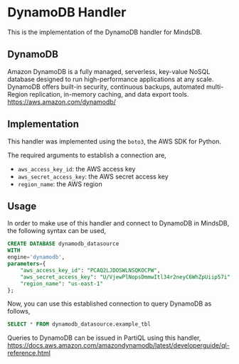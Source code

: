 # DynamoDB Handler

This is the implementation of the DynamoDB handler for MindsDB.

## DynamoDB
Amazon DynamoDB is a fully managed, serverless, key-value NoSQL database designed to run high-performance applications at any scale. DynamoDB offers built-in security, continuous backups, automated multi-Region replication, in-memory caching, and data export tools.
<br>
https://aws.amazon.com/dynamodb/

## Implementation
This handler was implemented using the `boto3`, the AWS SDK for Python.

The required arguments to establish a connection are,
* `aws_access_key_id`: the AWS access key
* `aws_secret_access_key`: the AWS secret access key
* `region_name`: the AWS region

## Usage
In order to make use of this handler and connect to DynamoDB in MindsDB, the following syntax can be used,
~~~~sql
CREATE DATABASE dynamodb_datasource
WITH
engine='dynamodb',
parameters={
    "aws_access_key_id": "PCAQ2LJDOSWLNSQKOCPW",
    "aws_secret_access_key": "U/VjewPlNopsDmmwItl34r2neyC6WhZpUiip57i",
    "region_name": "us-east-1"
};
~~~~

Now, you can use this established connection to query DynamoDB as follows,
~~~~sql
SELECT * FROM dynamodb_datasource.example_tbl
~~~~
Queries to DynamoDB can be issued in PartiQL using this handler,
https://docs.aws.amazon.com/amazondynamodb/latest/developerguide/ql-reference.html
